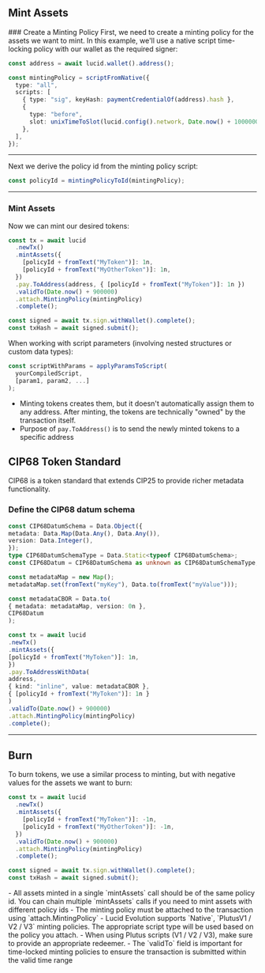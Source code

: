 
## Mint Assets

<Steps>
### Create a Minting Policy
First, we need to create a minting policy for the assets we want to mint. In this example, we'll use a native script time-locking policy with our wallet as the required signer:

```typescript
const address = await lucid.wallet().address();

const mintingPolicy = scriptFromNative({
  type: "all",
  scripts: [
    { type: "sig", keyHash: paymentCredentialOf(address).hash },
    {
      type: "before",
      slot: unixTimeToSlot(lucid.config().network, Date.now() + 1000000),
    },
  ],
});
```

---

Next we derive the policy id from the minting policy script:

```typescript
const policyId = mintingPolicyToId(mintingPolicy);
```

---

### Mint Assets

Now we can mint our desired tokens:

```typescript
const tx = await lucid
  .newTx()
  .mintAssets({
    [policyId + fromText("MyToken")]: 1n,
    [policyId + fromText("MyOtherToken")]: 1n,
  })
  .pay.ToAddress(address, { [policyId + fromText("MyToken")]: 1n })
  .validTo(Date.now() + 900000)
  .attach.MintingPolicy(mintingPolicy)
  .complete();

const signed = await tx.sign.withWallet().complete();
const txHash = await signed.submit();
```

<Callout type="info" emoji="ℹ️">
When working with script parameters (involving nested structures or custom data types):

```typescript
const scriptWithParams = applyParamsToScript(
  yourCompiledScript,
  [param1, param2, ...]
);
```
- Minting tokens creates them, but it doesn't automatically assign them to any address. After minting, the tokens are technically "owned" by the transaction itself.
- Purpose of `pay.ToAddress()` is to send the newly minted tokens to a specific address
</Callout>

</Steps>

## CIP68 Token Standard

CIP68 is a token standard that extends CIP25 to provide richer metadata functionality.

### Define the CIP68 datum schema

```typescript
const CIP68DatumSchema = Data.Object({
metadata: Data.Map(Data.Any(), Data.Any()),
version: Data.Integer(),
});
type CIP68DatumSchemaType = Data.Static<typeof CIP68DatumSchema>;
const CIP68Datum = CIP68DatumSchema as unknown as CIP68DatumSchemaType;

const metadataMap = new Map();
metadataMap.set(fromText("myKey"), Data.to(fromText("myValue")));

const metadataCBOR = Data.to(
{ metadata: metadataMap, version: 0n },
CIP68Datum
);

const tx = await lucid
.newTx()
.mintAssets({
[policyId + fromText("MyToken")]: 1n,
})
.pay.ToAddressWithData(
address,
{ kind: "inline", value: metadataCBOR },
{ [policyId + fromText("MyToken")]: 1n }
)
.validTo(Date.now() + 900000)
.attach.MintingPolicy(mintingPolicy)
.complete();
```

---

## Burn

To burn tokens, we use a similar process to minting, but with negative values for the assets we want to burn:

```typescript
const tx = await lucid
  .newTx()
  .mintAssets({
    [policyId + fromText("MyToken")]: -1n,
    [policyId + fromText("MyOtherToken")]: -1n,
  })
  .validTo(Date.now() + 900000)
  .attach.MintingPolicy(mintingPolicy)
  .complete();

const signed = await tx.sign.withWallet().complete();
const txHash = await signed.submit();
```

<Callout>
  - All assets minted in a single `mintAssets` call should be of the same policy id. You can chain multiple `mintAssets` calls if you need to mint assets with different policy ids 
  - The minting policy must be attached to the transaction using `attach.MintingPolicy` 
  - Lucid Evolution supports `Native`, `PlutusV1 / V2 / V3` minting policies. The appropriate script type will be used based on the policy you attach. 
  - When using Plutus scripts (V1 / V2 / V3), make sure to provide an appropriate redeemer. 
  - The `validTo` field is important for time-locked minting policies to ensure the transaction is submitted within the valid time range
</Callout>